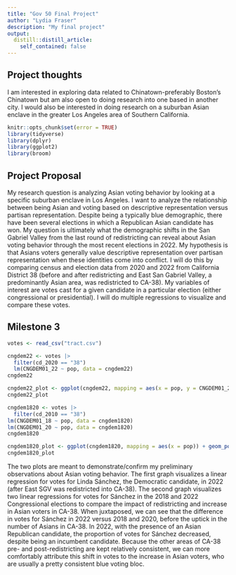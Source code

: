 ```yaml
---
title: "Gov 50 Final Project"
author: "Lydia Fraser"
description: "My final project"
output:
  distill::distill_article:
    self_contained: false
---
```




## Project thoughts

I am interested in exploring data related to Chinatown-preferably Boston's Chinatown but am also open to doing research into one based in another city. I would also be interested in doing research on a suburban Asian enclave in the greater Los Angeles area of Southern California.

```r
knitr::opts_chunk$set(error = TRUE)
library(tidyverse)
library(dplyr)
library(ggplot2)
library(broom)
```

## Project Proposal
My research question is analyzing Asian voting behavior by looking at a specific suburban enclave in Los Angeles. I want to analyze the relationship between being Asian and voting based on descriptive representation versus partisan representation. Despite being a typically blue demographic, there have been several elections in which a Republican Asian candidate has won. My question is ultimately what the demographic shifts in the San Gabriel Valley from the last round of redistricting can reveal about Asian voting behavior through the most recent elections in 2022. My hypothesis is that Asians voters generally value descriptive representation over partisan representation when these identities come into conflict. I will do this by comparing census and election data from 2020 and 2022 from California District 38 (before and after redistricting and East San Gabriel Valley, a predominantly Asian area, was redistricted to CA-38). My variables of interest are votes cast for a given candidate in a particular election (either congressional or presidential). I will do multiple regressions to visualize and compare these votes. 

## Milestone 3
```r
votes <- read_csv("tract.csv")

cngdem22 <- votes |>
  filter(cd_2020 == "38")
  lm(CNGDEM01_22 ~ pop, data = cngdem22)
cngdem22

cngdem22_plot <- ggplot(cngdem22, mapping = aes(x = pop, y = CNGDEM01_22)) + geom_point() + geom_smooth(method = "lm") + scale_y_continuous(limits = c(0, 2500)) + labs(x = "Population", y = "Number of Votes", title = "2022 Congressional Votes for Linda Sánchez Regression")
cngdem22_plot
```

```r
cngdem1820 <- votes |>
  filter(cd_2010 == "38")
lm(CNGDEM01_18 ~ pop, data = cngdem1820)
lm(CNGDEM01_20 ~ pop, data = cngdem1820)
cngdem1820

cngdem1820_plot <- ggplot(cngdem1820, mapping = aes(x = pop)) + geom_point(aes(y = CNGDEM01_18, color = "2018")) + geom_smooth(aes(y = CNGDEM01_18), method = "lm", color = "blue") + geom_point(aes(y = CNGDEM01_20, color = "2020")) + geom_smooth(aes(y = CNGDEM01_20), method = "lm", color = "red")  + labs(x = "Population", y = "Number of Votes", title = "2018 vs. 2020 Congressional Votes for Linda Sánchez Regression") + scale_color_manual(name = "CNG Election", values = c("2018" = "blue", "2020" = "red"), labels = c("2018", "2020"))
cngdem1820_plot
```



The two plots are meant to demonstrate/confirm my preliminary observations about Asian voting behavior. The first graph visualizes a linear regression for votes for Linda Sánchez, the Democratic candidate, in 2022 (after East SGV was redistricted into CA-38). The second graph visualizes two linear regressions for votes for Sánchez in the 2018 and 2022 Congressional elections to compare the impact of redistricting and increase in Asian voters in CA-38. When juxtaposed, we can see that the difference in votes for Sánchez in 2022 versus 2018 and 2020, before the uptick in the number of Asians in CA-38. In 2022, with the presence of an Asian Republican candidate, the proportion of votes for Sánchez decreased, despite being an incumbent candidate. Because the other areas of CA-38 pre- and post-redistricting are kept relatively consistent, we can more comfortably attribute this shift in votes to the increase in Asian voters, who are usually a pretty consistent blue voting bloc.
